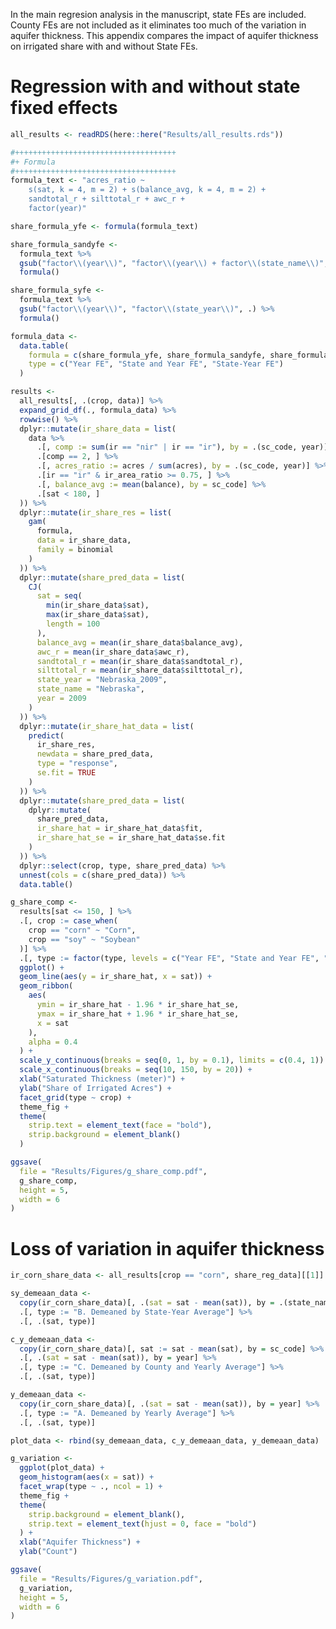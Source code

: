 In the main regresion analysis in the manuscript, state FEs are included. County FEs are not included as it eliminates too much of the variation in aquifer thickness. This appendix compares the impact of aquifer thickness on irrigated share with and without State FEs.

# Regression with and without state fixed effects

```r
all_results <- readRDS(here::here("Results/all_results.rds"))
```

```r
#++++++++++++++++++++++++++++++++++++
#+ Formula
#++++++++++++++++++++++++++++++++++++
formula_text <- "acres_ratio ~
    s(sat, k = 4, m = 2) + s(balance_avg, k = 4, m = 2) +
    sandtotal_r + silttotal_r + awc_r +
    factor(year)"

share_formula_yfe <- formula(formula_text)

share_formula_sandyfe <-
  formula_text %>%
  gsub("factor\\(year\\)", "factor\\(year\\) + factor\\(state_name\\)", .) %>%
  formula()

share_formula_syfe <-
  formula_text %>%
  gsub("factor\\(year\\)", "factor\\(state_year\\)", .) %>%
  formula()

formula_data <-
  data.table(
    formula = c(share_formula_yfe, share_formula_sandyfe, share_formula_syfe),
    type = c("Year FE", "State and Year FE", "State-Year FE")
  )

results <-
  all_results[, .(crop, data)] %>%
  expand_grid_df(., formula_data) %>%
  rowwise() %>%
  dplyr::mutate(ir_share_data = list(
    data %>%
      .[, comp := sum(ir == "nir" | ir == "ir"), by = .(sc_code, year)] %>%
      .[comp == 2, ] %>%
      .[, acres_ratio := acres / sum(acres), by = .(sc_code, year)] %>%
      .[ir == "ir" & ir_area_ratio >= 0.75, ] %>%
      .[, balance_avg := mean(balance), by = sc_code] %>%
      .[sat < 180, ]
  )) %>%
  dplyr::mutate(ir_share_res = list(
    gam(
      formula,
      data = ir_share_data,
      family = binomial
    )
  )) %>%
  dplyr::mutate(share_pred_data = list(
    CJ(
      sat = seq(
        min(ir_share_data$sat),
        max(ir_share_data$sat),
        length = 100
      ),
      balance_avg = mean(ir_share_data$balance_avg),
      awc_r = mean(ir_share_data$awc_r),
      sandtotal_r = mean(ir_share_data$sandtotal_r),
      silttotal_r = mean(ir_share_data$silttotal_r),
      state_year = "Nebraska_2009",
      state_name = "Nebraska",
      year = 2009
    )
  )) %>%
  dplyr::mutate(ir_share_hat_data = list(
    predict(
      ir_share_res,
      newdata = share_pred_data,
      type = "response",
      se.fit = TRUE
    )
  )) %>%
  dplyr::mutate(share_pred_data = list(
    dplyr::mutate(
      share_pred_data,
      ir_share_hat = ir_share_hat_data$fit,
      ir_share_hat_se = ir_share_hat_data$se.fit
    )
  )) %>%
  dplyr::select(crop, type, share_pred_data) %>%
  unnest(cols = c(share_pred_data)) %>%
  data.table()
```

```r
g_share_comp <-
  results[sat <= 150, ] %>%
  .[, crop := case_when(
    crop == "corn" ~ "Corn",
    crop == "soy" ~ "Soybean"
  )] %>%
  .[, type := factor(type, levels = c("Year FE", "State and Year FE", "State-Year FE"))] %>%
  ggplot() +
  geom_line(aes(y = ir_share_hat, x = sat)) +
  geom_ribbon(
    aes(
      ymin = ir_share_hat - 1.96 * ir_share_hat_se,
      ymax = ir_share_hat + 1.96 * ir_share_hat_se,
      x = sat
    ),
    alpha = 0.4
  ) +
  scale_y_continuous(breaks = seq(0, 1, by = 0.1), limits = c(0.4, 1)) +
  scale_x_continuous(breaks = seq(10, 150, by = 20)) +
  xlab("Saturated Thickness (meter)") +
  ylab("Share of Irrigated Acres") +
  facet_grid(type ~ crop) +
  theme_fig +
  theme(
    strip.text = element_text(face = "bold"),
    strip.background = element_blank()
  )

ggsave(
  file = "Results/Figures/g_share_comp.pdf",
  g_share_comp,
  height = 5,
  width = 6
)
```

# Loss of variation in aquifer thickness 

```r
ir_corn_share_data <- all_results[crop == "corn", share_reg_data][[1]]

sy_demeaan_data <-
  copy(ir_corn_share_data)[, .(sat = sat - mean(sat)), by = .(state_name, year)] %>%
  .[, type := "B. Demeaned by State-Year Average"] %>%
  .[, .(sat, type)]

c_y_demeaan_data <-
  copy(ir_corn_share_data)[, sat := sat - mean(sat), by = sc_code] %>%
  .[, .(sat = sat - mean(sat)), by = year] %>%
  .[, type := "C. Demeaned by County and Yearly Average"] %>%
  .[, .(sat, type)]

y_demeaan_data <-
  copy(ir_corn_share_data)[, .(sat = sat - mean(sat)), by = year] %>%
  .[, type := "A. Demeaned by Yearly Average"] %>%
  .[, .(sat, type)]

plot_data <- rbind(sy_demeaan_data, c_y_demeaan_data, y_demeaan_data)

g_variation <-
  ggplot(plot_data) +
  geom_histogram(aes(x = sat)) +
  facet_wrap(type ~ ., ncol = 1) +
  theme_fig +
  theme(
    strip.background = element_blank(),
    strip.text = element_text(hjust = 0, face = "bold")
  ) +
  xlab("Aquifer Thickness") +
  ylab("Count")

ggsave(
  file = "Results/Figures/g_variation.pdf",
  g_variation,
  height = 5,
  width = 6
)
```
